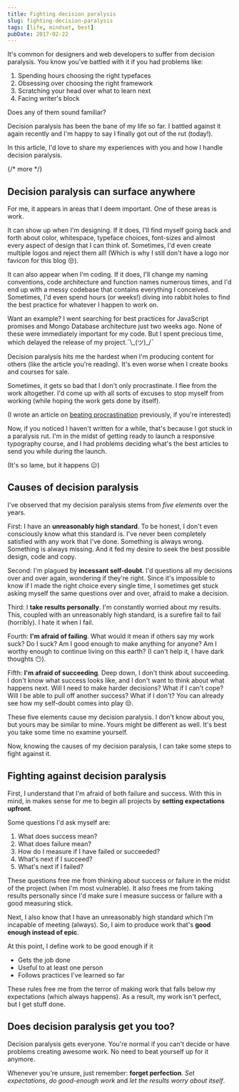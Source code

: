 ```yaml
---
title: Fighting decision paralysis
slug: fighting-decision-paralysis
tags: [life, mindset, best]
pubDate: 2017-02-22
---
```


It's common for designers and web developers to suffer from decision paralysis. You know you've battled with it if you had problems like:

1. Spending hours choosing the right typefaces
2. Obsessing over choosing the right framework
3. Scratching your head over what to learn next
4. Facing writer's block

Does any of them sound familiar?

Decision paralysis has been the bane of my life so far. I battled against it again recently and I'm happy to say I finally got out of the rut (today!).

In this article, I'd love to share my experiences with you and how I handle decision paralysis.

{/* more */}

## Decision paralysis can surface anywhere

For me, it appears in areas that I deem important. One of these areas is work.

It can show up when I'm designing. If it does, I'll find myself going back and forth about color, whitespace, typeface choices, font-sizes and almost every aspect of design that I can think of. Sometimes, I'd even create multiple logos and reject them all! (Which is why I still don't have a logo nor favicon for this blog 😒).

It can also appear when I'm coding. If it does, I'll change my naming conventions, code architecture and function names numerous times, and I'd end up with a messy codebase that contains everything I conceived. Sometimes, I'd even spend hours (or weeks!) diving into rabbit holes to find the best practice for whatever I happen to work on.

Want an example? I went searching for best practices for JavaScript promises and Mongo Database architecture just two weeks ago. None of these were immediately important for my code. But I spent precious time, which delayed the release of my project.<span class="kaomoji">¯\\\_(ツ)\_/¯</span>

Decision paralysis hits me the hardest when I'm producing content for others (like the article you're reading). It's even worse when I create books and courses for sale.

Sometimes, it gets so bad that I don't only procrastinate. I flee from the work altogether. I'd come up with all sorts of excuses to stop myself from working (while hoping the work gets done by itself).

(I wrote an article on [beating procrastination](https://zellwk.com/blog/procrastination/) previously, if you're interested)

Now, if you noticed I haven't written for a while, that's because I got stuck in a paralysis rut. I'm in the midst of getting ready to launch a responsive typography course, and I had problems deciding what's the best articles to send you while during the launch.

(It's so lame, but it happens 😑)

## Causes of decision paralysis

I've observed that my decision paralysis stems from _five elements_ over the years.

First: I have an **unreasonably high standard**. To be honest, I don't even consciously know what this standard is. I've never been completely satisfied with any work that I've done. Something is always wrong. Something is always missing. And it fed my desire to seek the best possible design, code and copy.

Second: I'm plagued by **incessant self-doubt**. I'd questions all my decisions over and over again, wondering if they're right. Since it's impossible to know if I made the right choice every single time, I sometimes get stuck asking myself the same questions over and over, afraid to make a decision.

Third: I **take results personally**. I'm constantly worried about my results. This, coupled with an unreasonably high standard, is a surefire fail to fail (horribly). I hate it when I fail.

Fourth: **I'm afraid of failing**. What would it mean if others say my work suck? Do I suck? Am I good enough to make anything for anyone? Am I worthy enough to continue living on this earth? (I can't help it, I have dark thoughts 😶).

Fifth: **I'm afraid of succeeding**. Deep down, I don't think about succeeding. I don't know what success looks like, and I don't want to think about what happens next. Will I need to make harder decisions? What if I can't cope? Will I be able to pull off another success? What if I don't? You can already see how my self-doubt comes into play 😒.

These five elements cause my decision paralysis. I don't know about you, but yours may be similar to mine. Yours might be different as well. It's best you take some time no examine yourself.

Now, knowing the causes of my decision paralysis, I can take some steps to fight against it.

## Fighting against decision paralysis

First, I understand that I'm afraid of both failure and success. With this in mind, in makes sense for me to begin all projects by **setting expectations upfront**.

Some questions I'd ask myself are:

1. What does success mean?
2. What does failure mean?
3. How do I measure if I have failed or succeeded?
4. What's next if I succeed?
5. What's next if I failed?

These questions free me from thinking about success or failure in the midst of the project (when I'm most vulnerable). It also frees me from taking results personally since I'd make sure I measure success or failure with a good measuring stick.

Next, I also know that I have an unreasonably high standard which I'm incapable of meeting (always). So, I aim to produce work that's **good enough instead of epic**.

At this point, I define work to be good enough if it

- Gets the job done
- Useful to at least one person
- Follows practices I've learned so far

These rules free me from the terror of making work that falls below my expectations (which always happens). As a result, my work isn't perfect, but I get stuff done.

## Does decision paralysis get you too?

Decision paralysis gets everyone. You're normal if you can't decide or have problems creating awesome work. No need to beat yourself up for it anymore.

Whenever you're unsure, just remember: **forget perfection**. _Set expectations_, _do good-enough work_ and _let the results worry about itself_.
